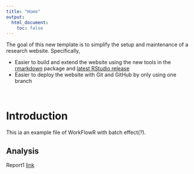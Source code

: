 ```yaml
---
title: "Home"
output:
  html_document:
    toc: false
---
```


The goal of this new template is to simplify the setup and maintenance of a research website.
Specifically,

*  Easier to build and extend the website using the new tools in the [rmarkdown][] package and [latest RStudio release][rstudio]
*  Easier to deploy the website with Git and GitHub by only using one branch

[rmarkdown]: http://rmarkdown.rstudio.com/rmarkdown_websites.htm
[rstudio]: https://www.rstudio.com/products/rstudio/download/preview/



<br>

# Introduction

This ia an example file of WorkFlowR with batch effect(?).

## Analysis
Report1 [link](batch-effect-part1.html)